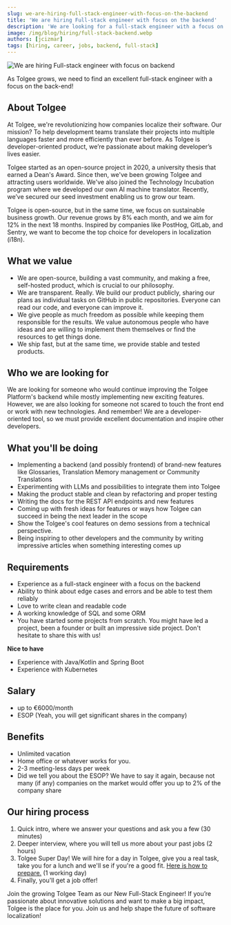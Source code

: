```yaml
---
slug: we-are-hiring-full-stack-engineer-with-focus-on-the-backend
title: 'We are hiring Full-stack engineer with focus on the backend'
description: 'We are looking for a full-stack engineer with a focus on the backend to become integral part our growing team at Tolgee.'
image: /img/blog/hiring/full-stack-backend.webp
authors: [jcizmar]
tags: [hiring, career, jobs, backend, full-stack]
---
```


![We are hiring Full-stack engineer with focus on backend](/img/blog/hiring/full-stack-backend.webp)

As Tolgee grows, we need to find an excellent full-stack engineer with a focus on the back-end!

<!--truncate-->

## About Tolgee
At Tolgee, we're revolutionizing how companies localize their software. Our mission? To help development teams translate their projects into multiple languages faster and more efficiently than ever before. As Tolgee is developer-oriented product, we’re passionate about making developer’s lives easier.

Tolgee started as an open-source project in 2020, a university thesis that earned a Dean's Award. Since then, we've been growing Tolgee and attracting users worldwide. We've also joined the Technology Incubation program where we developed our own AI machine translator. Recently, we’ve secured our seed investment enabling us to grow our team.

Tolgee is open-source, but in the same time, we focus on sustainable business growth. Our revenue grows by 8% each month, and we aim for 12% in the next 18 months. Inspired by companies like PostHog, GitLab, and Sentry, we want to become the top choice for developers in localization (i18n).

## What we value
- We are open-source, building a vast community, and making a free, self-hosted product, which is crucial to our philosophy.
- We are transparent. Really. We build our product publicly, sharing our plans as individual tasks on GitHub in public repositories. Everyone can read our code, and everyone can improve it.
- We give people as much freedom as possible while keeping them responsible for the results. We value autonomous people who have ideas and are willing to implement them themselves or find the resources to get things done.
- We ship fast, but at the same time, we provide stable and tested products.

## Who we are looking for
We are looking for someone who would continue improving the Tolgee Platform's backend while mostly implementing new exciting features. However, we are also looking for someone not scared to touch the front end or work with new technologies. And remember! We are a developer-oriented tool, so we must provide excellent documentation and inspire other developers.

## What you'll be doing
- Implementing a backend (and possibly frontend) of brand-new features like Glossaries, Translation Memory management or Community Translations
- Experimenting with LLMs and possibilities to integrate them into Tolgee
- Making the product stable and clean by refactoring and proper testing
- Writing the docs for the REST API endpoints and new features
- Coming up with fresh ideas for features or ways how Tolgee can succeed in being the next leader in the scope
- Show the Tolgee's cool features on demo sessions from a technical perspective.
- Being inspiring to other developers and the community by writing impressive articles when something interesting comes up

## Requirements
- Experience as a full-stack engineer with a focus on the backend
- Ability to think about edge cases and errors and be able to test them reliably
- Love to write clean and readable code
- A working knowledge of SQL and some ORM
- You have started some projects from scratch. You might have led a project, been a founder or built an impressive side project. Don't hesitate to share this with us!

**Nice to have**

- Experience with Java/Kotlin and Spring Boot
- Experience with Kubernetes

## Salary
- up to €6000/month
- ESOP (Yeah, you will get significant shares in the company)

## Benefits
- Unlimited vacation
- Home office or whatever works for you.
- 2-3 meeting-less days per week
- Did we tell you about the ESOP? We have to say it again, because not many (if any) companies on the market would offer you up to 2% of the company share

## Our hiring process
1. Quick intro, where we answer your questions and ask you a few (30 minutes)
2. Deeper interview, where you will tell us more about your past jobs (2 hours)
3. Tolgee Super Day! We will hire for a day in Tolgee, give you a real task, take you for a lunch and we'll se if you're a good fit. [Here is how to prepare.](/docs/prepare-for-superday) (1 working day)
4. Finally, you'll get a job offer!

Join the growing Tolgee Team as our New Full-Stack Engineer! If you’re passionate about innovative solutions and want to make a big impact, Tolgee is the place for you. Join us and help shape the future of software localization!
